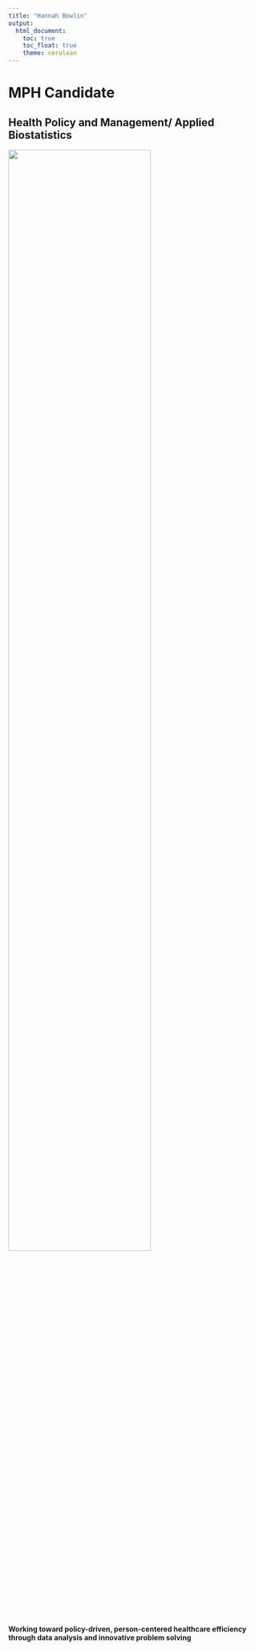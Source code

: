 ```yaml
---
title: "Hannah Bowlin"
output: 
  html_document:
    toc: true
    toc_float: true
    theme: cerulean
---
```


# MPH Candidate
## Health Policy and Management/ Applied Biostatistics


<img src="images/headshot.jpeg" style="width:75%">


**Working toward policy-driven, person-centered healthcare efficiency through data analysis and innovative problem solving**









